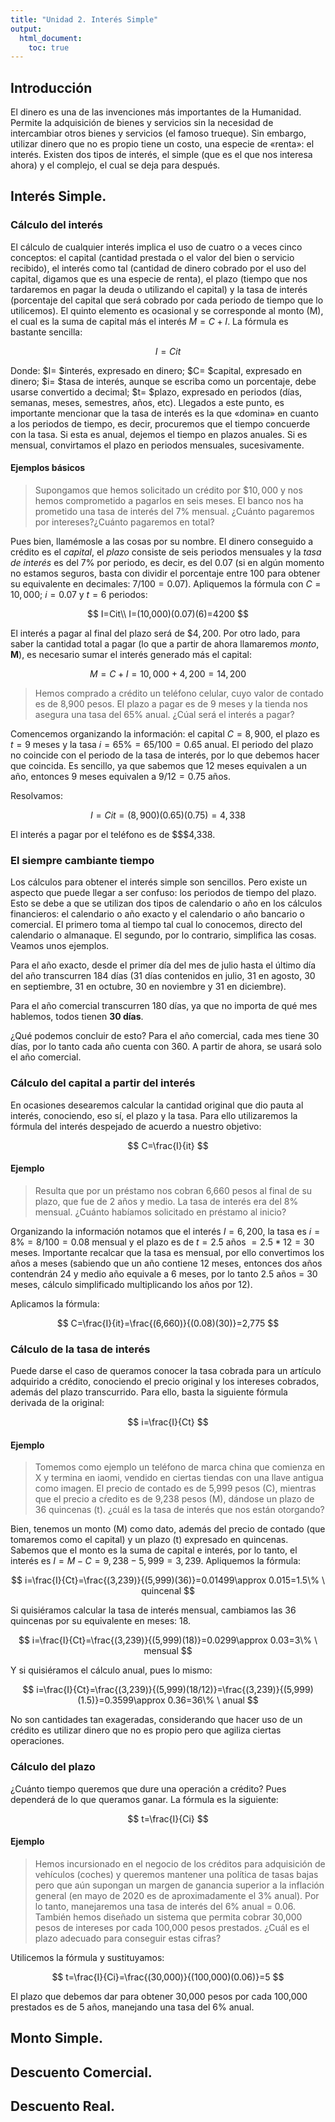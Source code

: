 ```yaml
---
title: "Unidad 2. Interés Simple"
output:
  html_document:
    toc: true
---
```


## Introducción

El dinero es una de las invenciones más importantes de la Humanidad. Permite la adquisición de bienes y servicios sin la necesidad de intercambiar otros bienes y servicios (el famoso trueque). Sin embargo, utilizar dinero que no es propio tiene un costo, una especie de «renta»: el interés. Existen dos tipos de interés, el simple (que es el que nos interesa ahora) y el complejo, el cual se deja para después. 

## Interés Simple.

### Cálculo del interés

El cálculo de cualquier interés implica el uso de cuatro o a veces cinco conceptos: el capital (cantidad prestada o el valor del bien o servicio recibido), el interés como tal (cantidad de dinero cobrado por el uso del capital, digamos que es una especie de renta), el plazo (tiempo que nos tardaremos en pagar la deuda o utilizando el capital) y la tasa de interés (porcentaje del capital que será cobrado por cada periodo de tiempo que lo utilicemos). El quinto elemento es ocasional y se corresponde al monto (M), el cual es la suma de capital más el interés $M=C+I$. La fórmula es bastante sencilla:

$$
I=Cit
$$

Donde: $I= $interés, expresado en dinero; $C= $capital, expresado en dinero; $i= $tasa de interés, aunque se escriba como un porcentaje, debe usarse convertido a decimal; $t= $plazo, expresado en periodos (días, semanas, meses, semestres, años, etc). Llegados a este punto, es importante mencionar que la tasa de interés es la que «domina» en cuanto a los periodos de tiempo, es decir, procuremos que el tiempo concuerde con la tasa. Si esta es anual, dejemos el tiempo en plazos anuales. Si es mensual, convirtamos el plazo en periodos mensuales, sucesivamente.

#### Ejemplos básicos

>Supongamos que hemos solicitado un crédito por $\$10,000$ y nos hemos comprometido a pagarlos en seis meses. El banco nos ha prometido una tasa de interés del 7% mensual. ¿Cuánto pagaremos por intereses?¿Cuánto pagaremos en total?

Pues bien, llamémosle a las cosas por su nombre. El dinero conseguido a crédito es el _capital_, el _plazo_ consiste de seis periodos mensuales y la _tasa de interés_ es del 7% por periodo, es decir, es del 0.07 (si en algún momento no estamos seguros, basta con dividir el porcentaje entre 100 para obtener su equivalente en decimales: $7/100=0.07$). Apliquemos la fórmula con $C=10,000$; $i=0.07$ y $t=6$ periodos:

$$
I=Cit\\
I=(10,000)(0.07)(6)=4200
$$

El interés a pagar al final del plazo será de $\$4,200$. Por otro lado, para saber la cantidad total a pagar (lo que a partir de ahora llamaremos _monto_, __M__), es necesario sumar el interés generado más el capital:

$$
M=C+I=10,000+4,200=14,200
$$

>Hemos comprado a crédito un teléfono celular, cuyo valor de contado es de 8,900 pesos. El plazo a pagar es de 9 meses y la tienda nos asegura una tasa del 65% anual. ¿Cúal será el interés a pagar?

Comencemos organizando la información: el capital $C=8,900$, el plazo es $t=9$ meses y la tasa $i=65\% =65/100=0.65$ anual. El periodo del plazo no coincide con el periodo de la tasa de interés, por lo que debemos hacer que coincida. Es sencillo, ya que sabemos que 12 meses equivalen a un año, entonces 9 meses equivalen a $9/12=0.75$ años.

Resolvamos:

$$
I=Cit=(8,900)(0.65)(0.75)=4,338
$$

El interés a pagar por el teléfono es de $\$$4,338.

### El siempre cambiante tiempo

Los cálculos para obtener el interés simple son sencillos. Pero existe un aspecto que puede llegar a ser confuso: los periodos de tiempo del plazo. Esto se debe a que se utilizan dos tipos de calendario o año en los cálculos financieros: el calendario o año exacto y el calendario o año bancario o comercial. El primero toma al tiempo tal cual lo conocemos, directo del calendario o almanaque. El segundo, por lo contrario, simplifica las cosas. Veamos unos ejemplos.

Para el año exacto, desde el primer día del mes de julio hasta el último día del año transcurren 184 días (31 días contenidos en julio, 31 en agosto, 30 en septiembre, 31 en octubre, 30 en noviembre y 31 en diciembre). 

Para el año comercial transcurren 180 días, ya que no importa de qué mes hablemos, todos tienen __30 días__.

¿Qué podemos concluir de esto? Para el año comercial, cada mes tiene 30 días, por lo tanto cada año cuenta con 360. A partir de ahora, se usará solo el año comercial.

### Cálculo del capital a partir del interés

En ocasiones desearemos calcular la cantidad original que dio pauta al interés, conociendo, eso sí, el plazo y la tasa. Para ello utilizaremos la fórmula del interés despejado de acuerdo a nuestro objetivo:

$$
C=\frac{I}{it}
$$

#### Ejemplo

>Resulta que por un préstamo nos cobran 6,660 pesos al final de su plazo, que fue de 2 años y medio. La tasa de interés era del 8% mensual. ¿Cuánto habíamos solicitado en préstamo al inicio?

Organizando la información notamos que el interés $I=6,200$, la tasa es $i=8\%=8/100=0.08$ mensual y el plazo es de $t=2.5$ años $=2.5*12=30$ meses. Importante recalcar que la tasa es mensual, por ello convertimos los años a meses (sabiendo que un año contiene 12 meses, entonces dos años contendrán 24 y medio año equivale a 6 meses, por lo tanto 2.5 años = 30 meses, cálculo simplificado multiplicando los años por 12).

Aplicamos la fórmula:

$$
C=\frac{I}{it}=\frac{(6,660)}{(0.08)(30)}=2,775
$$

### Cálculo de la tasa de interés

Puede darse el caso de queramos conocer la tasa cobrada para un artículo adquirido a crédito, conociendo el precio original y los intereses cobrados, además del plazo transcurrido. Para ello, basta la siguiente fórmula derivada de la original:

$$
i=\frac{I}{Ct}
$$

#### Ejemplo

>Tomemos como ejemplo un teléfono de marca china que comienza en X y termina en iaomi, vendido en ciertas tiendas con una llave antigua como imagen. El precio de contado es de 5,999 pesos (C), mientras que el precio a cŕedito es de 9,238 pesos (M), dándose un plazo de 36 quincenas (t). ¿cuál es la tasa de interés que nos están otorgando?

Bien, tenemos un monto (M) como dato, además del precio de contado (que tomaremos como el capital) y un plazo (t) expresado en quincenas. Sabemos que el monto es la suma de capital e interés, por lo tanto, el interés es $I=M-C=9,238-5,999=3,239$. Apliquemos la fórmula:

$$
i=\frac{I}{Ct}=\frac{(3,239)}{(5,999)(36)}=0.01499\approx 0.015=1.5\% \ quincenal
$$

Si quisiéramos calcular la tasa de interés mensual, cambiamos las 36 quincenas por su equivalente en meses: 18.

$$
i=\frac{I}{Ct}=\frac{(3,239)}{(5,999)(18)}=0.0299\approx 0.03=3\% \ mensual
$$

Y si quisiéramos el cálculo anual, pues lo mismo:

$$
i=\frac{I}{Ct}=\frac{(3,239)}{(5,999)(18/12)}=\frac{(3,239)}{(5,999)(1.5)}=0.3599\approx 0.36=36\% \ anual
$$

No son cantidades tan exageradas, considerando que hacer uso de un crédito es utilizar dinero que no es propio pero que agiliza ciertas operaciones.

### Cálculo del plazo

¿Cuánto tiempo queremos que dure una operación a crédito? Pues dependerá de lo que queramos ganar. La fórmula es la siguiente:

$$
t=\frac{I}{Ci}
$$

#### Ejemplo

>Hemos incursionado en el negocio de los créditos para adquisición de vehículos (coches) y queremos mantener una política de tasas bajas pero que aún supongan un margen de ganancia superior a la inflación general (en mayo de 2020 es de aproximadamente el 3% anual). Por lo tanto, manejaremos una tasa de interés del 6% anual = 0.06. También hemos diseñado un sistema que permita cobrar 30,000 pesos de intereses por cada 100,000 pesos prestados. ¿Cuál es el plazo adecuado para conseguir estas cifras?

Utilicemos la fórmula y sustituyamos:

$$
t=\frac{I}{Ci}=\frac{(30,000)}{(100,000)(0.06)}=5
$$

El plazo que debemos dar para obtener 30,000 pesos por cada 100,000 prestados es de 5 años, manejando una tasa del 6% anual.

## Monto Simple.

## Descuento Comercial.

## Descuento Real.

